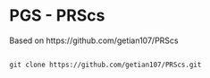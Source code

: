 # PGS - PRScs

Based on https://github.com/getian107/PRScs

```

git clone https://github.com/getian107/PRScs.git

```




